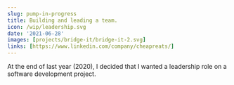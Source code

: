```yaml
---
slug: pump-in-progress
title: Building and leading a team.
icon: /wip/leadership.svg
date: '2021-06-28'
images: [projects/bridge-it/bridge-it-2.svg]
links: [https://www.linkedin.com/company/cheapreats/]
---
```

At the end of last year (2020), I decided that I wanted a
leadership role on a software development project.
